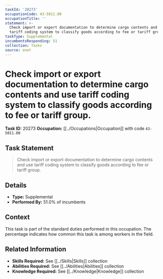 ```yaml
---
taskId: '20273'
occupationCode: 43-5011.00
occupationTitle: ''
statement: >-
  Check import or export documentation to determine cargo contents and use
  tariff coding system to classify goods according to fee or tariff group.
taskType: Supplemental
incumbentsResponding: 51
collection: Tasks
source: onet
---
```

# Check import or export documentation to determine cargo contents and use tariff coding system to classify goods according to fee or tariff group.

**Task ID:** 20273
**Occupation:** [[../Occupations|Occupation]] with code `43-5011.00`

## Task Statement

> Check import or export documentation to determine cargo contents and use tariff coding system to classify goods according to fee or tariff group.

## Details

- **Type:** Supplemental
- **Performed By:** 51.0% of incumbents

## Context

This task is part of the standard duties performed in this occupation. The percentage indicates how common this task is among workers in the field.

## Related Information

- **Skills Required:** See [[../Skills|Skills]] collection
- **Abilities Required:** See [[../Abilities|Abilities]] collection
- **Knowledge Required:** See [[../Knowledge|Knowledge]] collection
